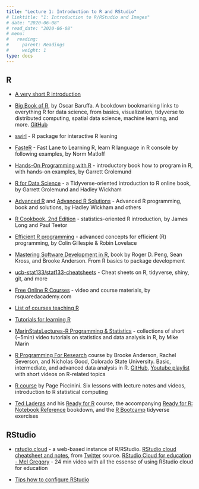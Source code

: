 ```yaml
---
title: "Lecture 1: Introduction to R and RStudio"
# linktitle: "1: Introduction to R/RStudio and Images"
# date: "2020-06-08"
# read_date: "2020-06-08"
# menu:
#   reading:
#     parent: Readings
#     weight: 1
type: docs
---
```



## R

- [A very short R introduction](https://cran.r-project.org/doc/contrib/Torfs+Brauer-Short-R-Intro.pdf)

- [Big Book of R](https://bigbookofr.netlify.app/), by Oscar Baruffa. A bookdown bookmarking links to everything R for data science, from basics, visualization, tidyverse to distributed computing, spatial data science, machine learning, and more. [GitHub](https://github.com/oscarbaruffa/BigBookofR)

- [swirl](http://swirlstats.com/) - R package for interactive R leaning

- [FasteR](https://github.com/matloff/fasteR) - Fast Lane to Learning R, learn R language in R console by following examples, by Norm Matloff

- [Hands-On Programming with R](https://rstudio-education.github.io/hopr) - introductory book how to program in R, with hands-on examples, by Garrett Grolemund

- [R for Data Science](https://r4ds.had.co.nz/) - a Tidyverse-oriented introduction to R online book, by Garrett Grolemund and Hadley Wickham

- [Advanced R](https://adv-r.hadley.nz/) and [Advanced R Solutions](https://advanced-r-solutions.rbind.io) - Advanced R programming, book and solutions, by Hadley Wickham and others

- [R Cookbook, 2nd Edition](https://rc2e.com) - statistics-oriented R introduction, by James Long and Paul Teetor

- [Efficient R programming](https://bookdown.org/csgillespie/efficientR/) - advanced concepts for efficient (R) programming, by Colin Gillespie & Robin Lovelace

- [Mastering Software Development in R](https://bookdown.org/rdpeng/RProgDA/), book by Roger D. Peng, Sean Kross, and Brooke Anderson. From R basics to package development

- [ucb-stat133/stat133-cheatsheets](https://github.com/ucb-stat133/stat133-cheatsheets) - Cheat sheets on R, tidyverse, shiny, git, and more

- [Free Online R Courses](https://github.com/rsquaredacademy-education/online-courses/) - video and course materials, by rsquaredacademy.com

- [List of courses teaching R](https://github.com/rstudio-education/rstats-ed)

- [Tutorials for learning R](https://www.r-bloggers.com/how-to-learn-r-2/)

- [MarinStatsLectures-R Programming & Statistics](https://www.youtube.com/c/marinstatlectures/playlists) - collections of short (~5min) video tutorials on statistics and data analysis in R, by Mike Marin

- [R Programming For Research](https://geanders.github.io/RProgrammingForResearch/index.html) course by Brooke Anderson, Rachel Severson, and Nicholas Good, Colorado State University. Basic, intermediate, and advanced data analysis in R. [GitHub](https://github.com/geanders/RProgrammingForResearch), [Youtube playlist](https://www.youtube.com/playlist?list=PLuGPtwgRXxqK1d-3V2MKCad24h-v75k8P) with short videos on R-related topics

- [R course](https://pagepiccinini.com/r-course/) by Page Piccinini. Six lessons with lecture notes and videos, introduction to R statistical computing

- [Ted Laderas](https://laderast.github.io/) and his [Ready for R](https://ready4r.netlify.app/) course, the accompanying [Ready for R: Notebook Reference](https://ready4r.netlify.app/labbook/) bookdown, and the [R Bootcamp](https://r-bootcamp.netlify.app) tidyverse exercises

## RStudio

- [rstudio.cloud](https://rstudio.cloud) - a web-based instance of R/RStudio. [RStudio cloud cheatsheet and notes](https://docs.google.com/presentation/d/1Lc0_hLgLUh0KSS5DIEZBUfE4KzeU8kH25nGY4w2kE1o/edit#slide=id.g606317e658_0_167), from [Twitter](https://twitter.com/lobrowR/status/1295114281428684806?s=20) source. [RStudio Cloud for education - Mel Gregory](https://youtu.be/PviVimazpz8) - 24 min video with all the essense of using RStudio cloud for education

- [Tips how to configure RStudio](https://drdoane.com/my-rstudio-configuration/)